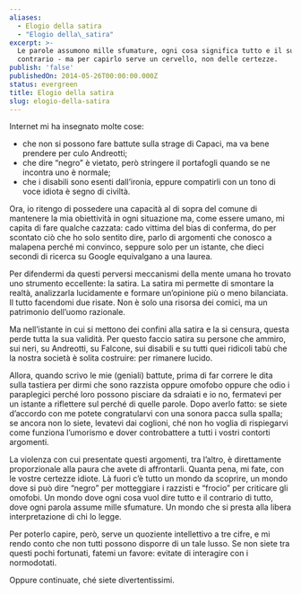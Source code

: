 ```yaml
---
aliases:
  - Elogio della satira
  - "Elogio della\_satira"
excerpt: >-
  Le parole assumono mille sfumature, ogni cosa significa tutto e il suo
  contrario - ma per capirlo serve un cervello, non delle certezze.
publish: 'false'
publishedOn: 2014-05-26T00:00:00.000Z
status: evergreen
title: Elogio della satira
slug: elogio-della-satira
---
```

Internet mi ha insegnato molte cose:

- che non si possono fare battute sulla strage di Capaci, ma va bene prendere per culo Andreotti;
- che dire “negro” è vietato, però stringere il portafogli quando se ne incontra uno è normale;
- che i disabili sono esenti dall’ironia, eppure compatirli con un tono di voce idiota è segno di civiltà.

Ora, io ritengo di possedere una capacità al di sopra del comune di mantenere la mia obiettività in ogni situazione ma, come essere umano, mi capita di fare qualche cazzata: cado vittima del bias di conferma, do per scontato ciò che ho solo sentito dire, parlo di argomenti che conosco a malapena perché mi convinco, seppure solo per un istante, che dieci secondi di ricerca su Google equivalgano a una laurea.

Per difendermi da questi perversi meccanismi della mente umana ho trovato uno strumento eccellente: la satira. La satira mi permette di smontare la realtà, analizzarla lucidamente e formare un’opinione più o meno bilanciata. Il tutto facendomi due risate. Non è solo una risorsa dei comici, ma un patrimonio dell’uomo razionale.

Ma nell’istante in cui si mettono dei confini alla satira e la si censura, questa perde tutta la sua validità. Per questo faccio satira su persone che ammiro, sui neri, su Andreotti, su Falcone, sui disabili e su tutti quei ridicoli tabù che la nostra società è solita costruire: per rimanere lucido.

Allora, quando scrivo le mie (geniali) battute, prima di far correre le dita sulla tastiera per dirmi che sono razzista oppure omofobo oppure che odio i paraplegici perché loro possono pisciare da sdraiati e io no, fermatevi per un istante a riflettere sul perché di quelle parole. Dopo averlo fatto: se siete d’accordo con me potete congratularvi con una sonora pacca sulla spalla; se ancora non lo siete, levatevi dai coglioni, ché non ho voglia di rispiegarvi come funziona l’umorismo e dover controbattere a tutti i vostri contorti argomenti.

La violenza con cui presentate questi argomenti, tra l’altro, è direttamente proporzionale alla paura che avete di affrontarli. Quanta pena, mi fate, con le vostre certezze idiote. Là fuori c’è tutto un mondo da scoprire, un mondo dove si può dire “negro” per motteggiare i razzisti e “frocio” per criticare gli omofobi. Un mondo dove ogni cosa vuol dire tutto e il contrario di tutto, dove ogni parola assume mille sfumature. Un mondo che si presta alla libera interpretazione di chi lo legge.

Per poterlo capire, però, serve un quoziente intellettivo a tre cifre, e mi rendo conto che non tutti possono disporre di un tale lusso. Se non siete tra questi pochi fortunati, fatemi un favore: evitate di interagire con i normodotati.

Oppure continuate, ché siete divertentissimi.
